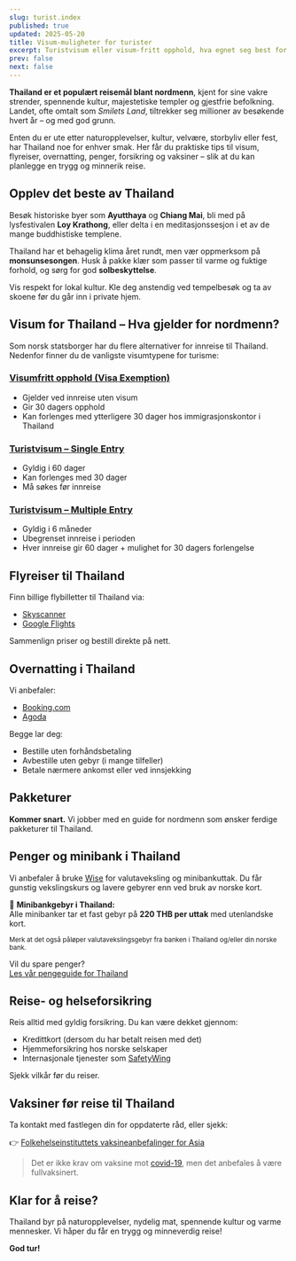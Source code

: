 ```yaml
---
slug: turist.index
published: true
updated: 2025-05-20
title: Visum-muligheter for turister
excerpt: Turistvisum eller visum-fritt opphold, hva egnet seg best for deg?
prev: false
next: false
---
```


**Thailand er et populært reisemål blant nordmenn**, kjent for sine vakre strender, spennende kultur, majestetiske templer og gjestfrie befolkning. Landet, ofte omtalt som *Smilets Land*, tiltrekker seg millioner av besøkende hvert år – og med god grunn.

Enten du er ute etter naturopplevelser, kultur, velvære, storbyliv eller fest, har Thailand noe for enhver smak. Her får du praktiske tips til visum, flyreiser, overnatting, penger, forsikring og vaksiner – slik at du kan planlegge en trygg og minnerik reise.

## Opplev det beste av Thailand

Besøk historiske byer som **Ayutthaya** og **Chiang Mai**, bli med på lysfestivalen **Loy Krathong**, eller delta i en meditasjonssesjon i et av de mange buddhistiske templene.

Thailand har et behagelig klima året rundt, men vær oppmerksom på **monsunsesongen**. Husk å pakke klær som passer til varme og fuktige forhold, og sørg for god **solbeskyttelse**.

<MiniAside type="note">Vis respekt for lokal kultur. Kle deg anstendig ved tempelbesøk og ta av skoene før du går inn i private hjem.</MiniAside>

## Visum for Thailand – Hva gjelder for nordmenn?

Som norsk statsborger har du flere alternativer for innreise til Thailand. Nedenfor finner du de vanligste visumtypene for turisme:

### [Visumfritt opphold (Visa Exemption)](../visum/visumfritt)

- Gjelder ved innreise uten visum
- Gir 30 dagers opphold
- Kan forlenges med ytterligere 30 dager hos immigrasjonskontor i Thailand

### [Turistvisum – Single Entry](../visum/turistvisum#single-entry)

- Gyldig i 60 dager
- Kan forlenges med 30 dager
- Må søkes før innreise

### [Turistvisum – Multiple Entry](../visum/turistvisum#multiple-entry)

- Gyldig i 6 måneder
- Ubegrenset innreise i perioden
- Hver innreise gir 60 dager + mulighet for 30 dagers forlengelse

## Flyreiser til Thailand

Finn billige flybilletter til Thailand via:

- [Skyscanner](https://go.norskithailand.info/skyscanner)
- [Google Flights](https://go.norskithailand.info/googleflights)

Sammenlign priser og bestill direkte på nett.

## Overnatting i Thailand

Vi anbefaler:

- [Booking.com](https://go.norskithailand.info/bookingcom)
- [Agoda](https://go.norskithailand.info/agoda)

Begge lar deg:

- Bestille uten forhåndsbetaling
- Avbestille uten gebyr (i mange tilfeller)
- Betale nærmere ankomst eller ved innsjekking

## Pakketurer

**Kommer snart.** Vi jobber med en guide for nordmenn som ønsker ferdige pakketurer til Thailand.

## Penger og minibank i Thailand

Vi anbefaler å bruke [Wise](https://go.norskithailand.info/wise) for valutaveksling og minibankuttak. Du får gunstig vekslingskurs og lavere gebyrer enn ved bruk av norske kort.

💸 **Minibankgebyr i Thailand:**  
Alle minibanker tar et fast gebyr på **220 THB per uttak** med utenlandske kort.  

<small>Merk at det også påløper valutavekslingsgebyr fra banken i Thailand og/eller din norske bank.</small>

<MiniAside type="tip">Vil du spare penger?  
[Les vår pengeguide for Thailand](../guider/penger)</MiniAside>

## Reise- og helseforsikring

Reis alltid med gyldig forsikring. Du kan være dekket gjennom:

- Kredittkort (dersom du har betalt reisen med det)
- Hjemmeforsikring hos norske selskaper
- Internasjonale tjenester som [SafetyWing](https://go.norskithailand.info/safetywing)

Sjekk vilkår før du reiser.

## Vaksiner før reise til Thailand

Ta kontakt med fastlegen din for oppdaterte råd, eller sjekk:

👉 [Folkehelseinstituttets vaksineanbefalinger for Asia](https://www.fhi.no/va/reisevaksiner/verden/vaksiner-ved-reise-til-asia/)

> Det er ikke krav om vaksine mot [covid-19](../covid), men det anbefales å være fullvaksinert.

## Klar for å reise?

Thailand byr på naturopplevelser, nydelig mat, spennende kultur og varme mennesker. Vi håper du får en trygg og minneverdig reise!

**God tur!**
